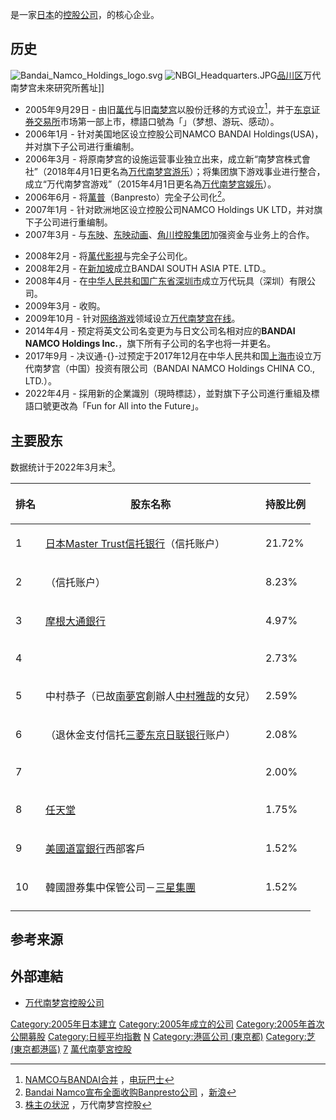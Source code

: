 {{NoteTA
| G1=Games
}}
{{Infobox company
| name = 株式會社万代南梦宫控股
| name_en = BANDAI NAMCO Holdings Inc.
| logo = File:Bandai Namco Holdings logo (2022, with tagline).svg
| logo_size = 250px
| caption =
| image            = File:Sumitomo-rd Mita Build. IMG 3594r 20160116.JPG
| image_size       = 250px
| image_caption    = 總部設於[[东京都|东京都]][[港區_(東京都)|港區]]的[[住友不動產|住友不動產]]三田大樓
| type = [[上市公司|上市公司]]、[[控股公司|控股公司]]
| original_text = {{lang|ja|株式会社バンダイナムコホールディングス}}
| other_text =
| key_people = 田口三昭（[[董事長|會長]]）<br/>川口勝（[[社長|社長]]）
| traded_as = {{tyo|7832|2005年9月29日}}
| local_code_name=  JP
| local_code= 5010701022329
| com_code =
| ROC_UBN =
| fate =
| predecessor = [[萬代|萬代]]<br />[[南梦宫|南梦宫]]
| successor =
| foundation = {{Start date|2005|09|29}}
| defunct = <!-- {{End date|YYYY|MM|DD}} -->
| location = {{JPN}}<br />[[东京都|东京都]][[港區_(東京都)|港區]][[芝|芝]]5丁目37番8號<br>（[[住友不動產|住友不動產]]三田大樓）
| locations =
| area_served = 国际
| founder =
| industry = 制造业
| products =
| services = 集团经营战略的拟定与实施<br />为事业战略的实行提供支援、对事业活动进行管理
| revenue = 4872亿4100万日圆<br /><small>（全集团合并计算，下同）</small>
| operating_income =
| net_income = 323亿8300万日圆
| aum = <!-- Only used with financial services companies -->
| assets = 3742亿0300万日圆
| equity = 2487亿6900万日圆
| owner =
| num_employees = 9,886人（2022年）<ref>{{cite web|url=https://www.bandainamco.co.jp/en/group/index.html|title=Bandai Namco Group|publisher=Bandai Namco Group|accessdate=2019-04-12|archive-date=2019-03-25|archive-url=https://web.archive.org/web/20190325141326/https://www.bandainamco.co.jp/en/group/index.html|dead-url=no}}</ref>
| parent =
| divisions =
| subsid = [[万代|万代]]<br/>[[萬代南夢宮娛樂|萬代南夢宮娛樂]]<br/>萬代南夢宮網絡服務<br/>萬代南夢宮Sevens<br/>[[万代南梦宫游乐|万代南梦宫游乐]]<small>（原'''[[南梦宫|南梦宫]]'''）</small><br/>[[万代南梦宫影像制作|万代南梦宫影像制作]]（原'''日昇'''）<br/>{{lj|萬代南夢宮Music Live|バンダイナムコミュージックライブ}}<br/>[[創通|創通]]
| homepage = {{URL|www.bandainamco.co.jp}}
| zip_code = 140-8590
| telephone_no =
| slogan = Fun for All into the Future
| capital =
| market_value =
| P/E ratio =
| earnings per share = 147.40日圆
| Net asset value =
| accounting_period = 3月31日
| major_shareholder = 详见[[#主要股东|主要股东]]一栏
| footnotes = 上述财务数据均为2013年3月财年数据。
}}

{{Nihongo|'''万代南梦宫控股'''|'''株式会社バンダイナムコホールディングス'''|'''Bandai Namco Holdings Inc.'''|{{tyo|7832}}}}是一家[[日本|日本]]的[[控股公司|控股公司]]，{{tsl|ja|バンダイナムコグループ|万代南梦宫集团}}的核心企业。

==历史==
[[File:Bandai_Namco_Holdings_logo.svg|thumb]]
[[File:NBGI_Headquarters.JPG|thumb]][[品川区|品川区]]万代南梦宫未來研究所舊址]]

*2005年9月29日 - 由旧[[萬代|萬代]]与旧[[南梦宫|南梦宫]]以股份迁移的方式设立<ref>[http://psp.tgbus.com/news/200505/20050502043808.shtml NAMCO与BANDAI合并] {{Wayback|url=http://psp.tgbus.com/news/200505/20050502043808.shtml |date=20140202230444 }}，[[电玩巴士|电玩巴士]]</ref>，并于[[东京证券交易所|东京证券交易所]]市场第一部上市，標語口號為「{{lang|ja|夢・遊び・感動}}」（梦想、游玩、感动）。
*2006年1月 - 针对美国地区设立控股公司NAMCO BANDAI Holdings(USA)，并对旗下子公司进行重编制。
*2006年3月 - 将原南梦宫的设施运营事业独立出来，成立新“南梦宫株式會社”（2018年4月1日更名為[[万代南梦宫游乐|万代南梦宫游乐]]）；将集团旗下游戏事业进行整合，成立“万代南梦宫游戏”（2015年4月1日更名為[[万代南梦宫娛乐|万代南梦宫娛乐]]）。
*2006年6月 - 将[[萬普|萬普]]（Banpresto）完全子公司化<ref>[http://games.sina.com.cn/t/n/2006-02-28/1105143686.shtml Bandai Namco宣布全面收购Banpresto公司] {{Wayback|url=http://games.sina.com.cn/t/n/2006-02-28/1105143686.shtml |date=20140202201405 }}，[[新浪|新浪]]</ref>。
*2007年1月 - 针对欧洲地区设立控股公司NAMCO Holdings UK LTD，并对旗下子公司进行重编制。
*2007年3月 - 与[[东映|东映]]、[[东映动画|东映动画]]、[[KADOKAWA|角川控股集团]]加强资金与业务上的合作。

*2008年2月 - 将[[萬代影視|萬代影視]]与{{tsl|ja|バンダイネットワークス|万代网络}}完全子公司化。
*2008年2月 - 在[[新加坡|新加坡]]成立BANDAI SOUTH ASIA PTE. LTD.。
*2008年4月 - 在[[中华人民共和国|中华人民共和国]][[广东省|广东省]][[深圳市|深圳市]]成立万代玩具（深圳）有限公司。
*2009年3月 - 收购{{tsl|ja|ディースリー・パブリッシャー|D3 Publisher|D3出版}}。
*2009年10月 - 针对[[网络游戏|网络游戏]]领域设立[[万代南梦宫在线|万代南梦宫在线]]。
*2014年4月 - 预定将英文公司名变更为与日文公司名相对应的'''BANDAI NAMCO Holdings Inc.'''，旗下所有子公司的名字也将一并更名。
*2017年9月 - 决议通-{}-过预定于2017年12月在中华人民共和国[[上海市|上海市]]设立万代南梦宫（中国）投资有限公司（BANDAI NAMCO Holdings CHINA CO., LTD.）。
*2022年4月 - 採用新的企業識別（現時標誌），並對旗下子公司進行重組及標語口號更改為「Fun for All into the Future」。

==主要股东==
数据统计于2022年3月末<ref>[http://www.bandainamco.co.jp/ir/stock/shareholder/ 株主の状況] {{Wayback|url=http://www.bandainamco.co.jp/ir/stock/shareholder/ |date=20140225035329 }}，万代南梦宫控股</ref>。
{| class="wikitable"
|-
!排名!!股东名称!!持股比例
|-
|1||[[日本Master_Trust信托银行|日本Master Trust信托银行]]（信托账户）||21.72%
|-
|2||{{tsl|ja|日本カストディ銀行|日本Trustee Services信托银行|日本Custody Bank银行}}（信托账户）||8.23%
|-
|3||[[摩根大通銀行|摩根大通銀行]]||4.97%
|-
|4||{{tsl|ja|ジル (企業)|有限会社ジル|Gilles有限公司}}||2.73%
|-
|5||中村恭子（已故[[南夢宮|南夢宮]]創辦人[[中村雅哉|中村雅哉]]的女兒）||2.59%
|-
|6||{{tsl|ja|野村信託銀行|野村信托银行|野村信托银行}}（退休金支付信托[[三菱东京日联银行|三菱东京日联银行]]账户）||2.08%
|-
|7||{{lang|ja|株式会社マル}}||2.00%
|-
|8||[[任天堂|任天堂]]||1.75%
|-
|9||[[道富公司|美國道富銀行]]西部客戶||1.52%
|-
|10||韓國證券集中保管公司－[[三星集團|三星集團]]||1.52%
|-
|}

==参考来源==
{{reflist|2}}

==外部連結==
*[http://www.bandainamco.co.jp/ 万代南梦宫控股公司]{{Wayback|url=http://www.bandainamco.co.jp/ |date=20051228054256 }}{{ja}}

{{萬代南夢宮}}
{{TOPIX 100}}
{{Portal bar|日本|東京|電子遊戲|動漫|電影|音樂|企業}}
{{DEFAULTSORT:Namco Bandai Holdings}}
[[Category:2005年日本建立|Category:2005年日本建立]]
[[Category:2005年成立的公司|Category:2005年成立的公司]]
[[Category:2005年首次公開募股|Category:2005年首次公開募股]]
[[Category:日經平均指數|Category:日經平均指數]]
[[Category:日本控股公司|N]]
[[Category:港區公司_(東京都)|Category:港區公司 (東京都)]]
[[Category:芝_(東京都港區)|Category:芝 (東京都港區)]]
[[Category:東京證券交易所上市公司|7]]
[[Category:萬代南夢宮控股|]]